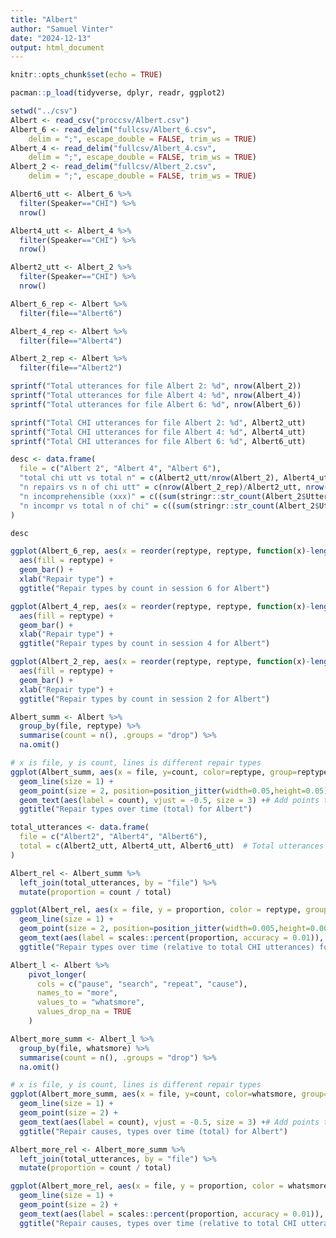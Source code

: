 ```yaml
---
title: "Albert"
author: "Samuel Vinter"
date: "2024-12-13"
output: html_document
---
```


```r
knitr::opts_chunk$set(echo = TRUE)
```

```r
pacman::p_load(tidyverse, dplyr, readr, ggplot2)
```

```r
setwd("../csv")
Albert <- read_csv("proccsv/Albert.csv")
Albert_6 <- read_delim("fullcsv/Albert_6.csv", 
    delim = ";", escape_double = FALSE, trim_ws = TRUE)
Albert_4 <- read_delim("fullcsv/Albert_4.csv", 
    delim = ";", escape_double = FALSE, trim_ws = TRUE)
Albert_2 <- read_delim("fullcsv/Albert_2.csv", 
    delim = ";", escape_double = FALSE, trim_ws = TRUE)
```

```r
Albert6_utt <- Albert_6 %>%
  filter(Speaker=="CHI") %>%
  nrow()

Albert4_utt <- Albert_4 %>%
  filter(Speaker=="CHI") %>%
  nrow()

Albert2_utt <- Albert_2 %>%
  filter(Speaker=="CHI") %>%
  nrow()
```

```r
Albert_6_rep <- Albert %>%
  filter(file=="Albert6")

Albert_4_rep <- Albert %>%
  filter(file=="Albert4")

Albert_2_rep <- Albert %>%
  filter(file=="Albert2")
```

```r
sprintf("Total utterances for file Albert 2: %d", nrow(Albert_2))
sprintf("Total utterances for file Albert 4: %d", nrow(Albert_4))
sprintf("Total utterances for file Albert 6: %d", nrow(Albert_6))

sprintf("Total CHI utterances for file Albert 2: %d", Albert2_utt)
sprintf("Total CHI utterances for file Albert 4: %d", Albert4_utt)
sprintf("Total CHI utterances for file Albert 6: %d", Albert6_utt)
```

```r
desc <- data.frame(
  file = c("Albert 2", "Albert 4", "Albert 6"),
  "total chi utt vs total n" = c(Albert2_utt/nrow(Albert_2), Albert4_utt/nrow(Albert_4), Albert6_utt/nrow(Albert_6)),
  "n repairs vs n of chi utt" = c(nrow(Albert_2_rep)/Albert2_utt, nrow(Albert_4_rep)/Albert4_utt, nrow(Albert_6_rep)/Albert6_utt),
  "n incomprehensible (xxx)" = c((sum(stringr::str_count(Albert_2$Utterance, "xxx"))), (sum(stringr::str_count(Albert_4$Utterance, "xxx"))), (sum(stringr::str_count(Albert_6$Utterance, "xxx")))),
  "n incompr vs total n of chi" = c((sum(stringr::str_count(Albert_2$Utterance, "xxx")))/Albert2_utt, (sum(stringr::str_count(Albert_4$Utterance, "xxx")))/Albert4_utt, (sum(stringr::str_count(Albert_6$Utterance, "xxx")))/Albert6_utt)
)

desc
```


```r
ggplot(Albert_6_rep, aes(x = reorder(reptype, reptype, function(x)-length(x)))) +
  aes(fill = reptype) +
  geom_bar() +
  xlab("Repair type") +
  ggtitle("Repair types by count in session 6 for Albert")

ggplot(Albert_4_rep, aes(x = reorder(reptype, reptype, function(x)-length(x)))) +
  aes(fill = reptype) +
  geom_bar() +
  xlab("Repair type") +
  ggtitle("Repair types by count in session 4 for Albert")

ggplot(Albert_2_rep, aes(x = reorder(reptype, reptype, function(x)-length(x)))) +
  aes(fill = reptype) +
  geom_bar() +
  xlab("Repair type") +
  ggtitle("Repair types by count in session 2 for Albert")
```

```r
Albert_summ <- Albert %>%
  group_by(file, reptype) %>%
  summarise(count = n(), .groups = "drop") %>%
  na.omit()

# x is file, y is count, lines is different repair types
ggplot(Albert_summ, aes(x = file, y=count, color=reptype, group=reptype)) +
  geom_line(size = 1) +
  geom_point(size = 2, position=position_jitter(width=0.05,height=0.05)) +
  geom_text(aes(label = count), vjust = -0.5, size = 3) +# Add points to highlight individual counts 
  ggtitle("Repair types over time (total) for Albert")
```

```r
total_utterances <- data.frame(
  file = c("Albert2", "Albert4", "Albert6"),
  total = c(Albert2_utt, Albert4_utt, Albert6_utt)  # Total utterances for each file
)

Albert_rel <- Albert_summ %>%
  left_join(total_utterances, by = "file") %>%
  mutate(proportion = count / total)

ggplot(Albert_rel, aes(x = file, y = proportion, color = reptype, group = reptype)) +
  geom_line(size = 1) +
  geom_point(size = 2, position=position_jitter(width=0.005,height=0.005)) +
  geom_text(aes(label = scales::percent(proportion, accuracy = 0.01)), vjust = -0.5, size = 3) +
  ggtitle("Repair types over time (relative to total CHI utterances) for Albert")
```

```r
Albert_l <- Albert %>%
    pivot_longer(
      cols = c("pause", "search", "repeat", "cause"),
      names_to = "more",
      values_to = "whatsmore",
      values_drop_na = TRUE
    )
```

```r
Albert_more_summ <- Albert_l %>%
  group_by(file, whatsmore) %>%
  summarise(count = n(), .groups = "drop") %>%
  na.omit()

# x is file, y is count, lines is different repair types
ggplot(Albert_more_summ, aes(x = file, y=count, color=whatsmore, group=whatsmore)) +
  geom_line(size = 1) +
  geom_point(size = 2) +
  geom_text(aes(label = count), vjust = -0.5, size = 3) +# Add points to highlight individual counts 
  ggtitle("Repair causes, types over time (total) for Albert")
```

```r
Albert_more_rel <- Albert_more_summ %>%
  left_join(total_utterances, by = "file") %>%
  mutate(proportion = count / total)

ggplot(Albert_more_rel, aes(x = file, y = proportion, color = whatsmore, group = whatsmore)) +
  geom_line(size = 1) +
  geom_point(size = 2) +
  geom_text(aes(label = scales::percent(proportion, accuracy = 0.01)), vjust = -0.5, size = 3) +
  ggtitle("Repair causes, types over time (relative to total CHI utterances) for Albert")
```
